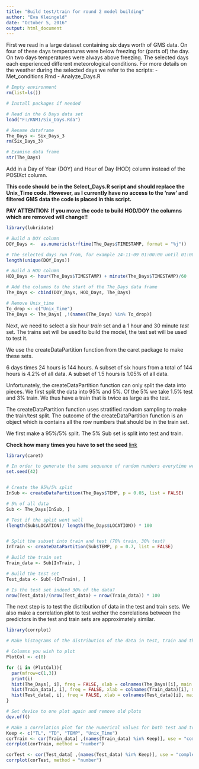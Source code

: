 ```yaml
---
title: "Build test/train for round 2 model building"
author: "Eva Kleingeld"
date: "October 5, 2016"
output: html_document
---
```


First we read in a large dataset containing six days worth of GMS data. 
On four of these days temperatures were below freezing for (parts of) the day. 
On two days temperatures were always above freezing. 
The selected days each experienced different meteorological conditions.
For more details on the weather during the selected days we refer to the scripts:
- Met_conditions.Rmd
- Analyze_Days.R

```r
# Empty environment
rm(list=ls())

# Install packages if needed

# Read in the 6 Days data set
load("F:/KNMI/Six_Days.Rda")

# Rename dataframe
The_Days <- Six_Days_3
rm(Six_Days_3)

# Examine data frame
str(The_Days)
```

Add in a Day of Year (DOY) and Hour of Day (HOD) column instead of the POSIXct column. 

**This code should be in the Select_Days.R script and should replace the Unix_Time code. However, as I currently have no access to the 'raw' and filtered GMS data the code is placed in this script.**

**PAY ATTENTION: If you move the code to build HOD/DOY the columns which are removed will change!!**

```r
library(lubridate)

# Build a DOY column
DOY_Days <-  as.numeric(strftime(The_Days$TIMESTAMP, format = "%j"))

# The selected days run from, for example 24-11-09 01:00:00 until 01:00:00 25-11-09 which means that there are 12 unique DOY values for six days of data
length(unique(DOY_Days)) 

# Build a HOD column
HOD_Days <- hour(The_Days$TIMESTAMP) + minute(The_Days$TIMESTAMP)/60

# Add the columns to the start of the The_Days data frame
The_Days <- cbind(DOY_Days, HOD_Days, The_Days)

# Remove Unix_time
To_drop <- c("Unix_Time")
The_Days <- The_Days[ ,!(names(The_Days) %in% To_drop)]


```


Next, we need to select a six hour *train* set and a 1 hour and 30 minute *test* set. 
The trains set will be used to build the model, the test set will be used to test it. 

We use the createDataPartition function from the caret package to make these sets. 

6 days times 24 hours is 144 hours. A subset of six hours from a total of 144 hours is 4.2% of all data. A subset of 1.5 hours is 1.05% of all data. 

Unfortunately, the createDataPartition function can only split the data into pieces. We first split the data into 95% and 5%. Of the 5% we take 1.5% test and 3% train. We thus have a train that is twice as large as the test. 

The createDataPartition function uses stratified random sampling to make the train/test split. The outcome of the createDataPartition function is an object which is contains all the row numbers that should be in the train set. 

We first make a 95%/5% split. The 5% Sub set is split into test and train. 

**Check how many times you have to set the seed**
[link](http://stackoverflow.com/questions/20624698/fixing-set-seed-for-an-entire-session)
```r
library(caret)

# In order to generate the same sequence of random numbers everytime we run this script (so that we every time get the same test/train split) we set a seed
set.seed(42)


# Create the 95%/5% split
InSub <- createDataPartition(The_Days$TEMP, p = 0.05, list = FALSE)

# 5% of all data
Sub <- The_Days[InSub, ]

# Test if the split went well 
(length(Sub$LOCATION)/ length(The_Days$LOCATION)) * 100


# Split the subset into train and test (70% train, 30% test) 
InTrain <- createDataPartition(Sub$TEMP, p = 0.7, list = FALSE)

# Build the train set
Train_data <- Sub[InTrain, ]

# Build the test set
Test_data <- Sub[-(InTrain), ]

# Is the test set indeed 30% of the data?
nrow(Test_data)/(nrow(Test_data) + nrow(Train_data)) * 100

```
 
The next step is to test the distribution of data in the test and train sets. 
We also make a correlation plot to test wether the correlations between the predictors in the test and train sets are approximately similar. 


```r
library(corrplot)

# Make histograms of the distribution of the data in test, train and the original data and plot side by side

# Columns you wish to plot
PlotCol <- c(8)

for (i in (PlotCol)){
  par(mfrow=c(1,3))
  print(i)
  hist(The_Days[, i], freq = FALSE, xlab = colnames(The_Days)[i], main = paste("Original data", colnames(The_Days)[i]))
  hist(Train_data[, i], freq = FALSE, xlab = colnames(Train_data)[i], main = paste("Train data", colnames(Train_data)[i]))
  hist(Test_data[, i], freq = FALSE, xlab = colnames(Test_data)[i], main = paste("Test data", colnames(Test_data)[i]))
}

# Set device to one plot again and remove old plots
dev.off()

# Make a correlation plot for the numerical values for both test and train
Keep <- c("TL", "TD", "TEMP", "Unix_Time")
corTrain <- cor(Train_data[ ,(names(Train_data) %in% Keep)], use = "complete.obs")
corrplot(corTrain, method = "number")

corTest <- cor(Test_data[ ,(names(Test_data) %in% Keep)], use = "complete.obs")
corrplot(corTest, method = "number")



```





